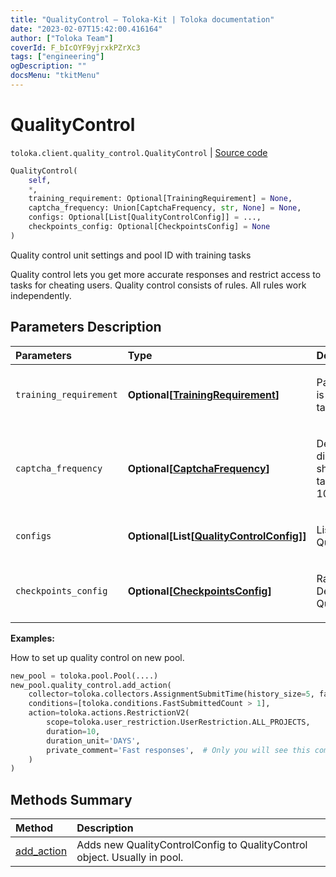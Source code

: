 ```yaml
---
title: "QualityControl — Toloka-Kit | Toloka documentation"
date: "2023-02-07T15:42:00.416164"
author: ["Toloka Team"]
coverId: F_bIcOYF9yjrxkPZrXc3
tags: ["engineering"]
ogDescription: ""
docsMenu: "tkitMenu"
---
```


# QualityControl
`toloka.client.quality_control.QualityControl` | [Source code](https://github.com/Toloka/toloka-kit/blob/v1.1.3/src/client/quality_control.py#L26)

```python
QualityControl(
    self,
    *,
    training_requirement: Optional[TrainingRequirement] = None,
    captcha_frequency: Union[CaptchaFrequency, str, None] = None,
    configs: Optional[List[QualityControlConfig]] = ...,
    checkpoints_config: Optional[CheckpointsConfig] = None
)
```

Quality control unit settings and pool ID with training tasks

Quality control lets you get more accurate responses and restrict access to tasks for cheating users.
Quality control consists of rules. All rules work independently.

## Parameters Description

| Parameters | Type | Description |
| :----------| :----| :-----------|
`training_requirement`|**Optional\[[TrainingRequirement](/docs/toloka-kit/reference/toloka.client.quality_control.QualityControl.TrainingRequirement)\]**|<p>Parameters of the training pool that is linked to the pool with the main tasks.</p>
`captcha_frequency`|**Optional\[[CaptchaFrequency](/docs/toloka-kit/reference/toloka.client.quality_control.QualityControl.CaptchaFrequency)\]**|<p>Deprecated. Frequency of captcha display (By default, captcha is not shown): LOW - show every 20 tasks. MEDIUM, HIGH - show every 10 tasks.</p>
`configs`|**Optional\[List\[[QualityControlConfig](/docs/toloka-kit/reference/toloka.client.quality_control.QualityControl.QualityControlConfig)\]\]**|<p>List of quality control units. See QualityControl.QualityControlConfig</p>
`checkpoints_config`|**Optional\[[CheckpointsConfig](/docs/toloka-kit/reference/toloka.client.quality_control.QualityControl.CheckpointsConfig)\]**|<p>Random check majority opinion. Detailed description in QualityControl.CheckpointsConfig.</p>

**Examples:**

How to set up quality control on new pool.

```python
new_pool = toloka.pool.Pool(....)
new_pool.quality_control.add_action(
    collector=toloka.collectors.AssignmentSubmitTime(history_size=5, fast_submit_threshold_seconds=20),
    conditions=[toloka.conditions.FastSubmittedCount > 1],
    action=toloka.actions.RestrictionV2(
        scope=toloka.user_restriction.UserRestriction.ALL_PROJECTS,
        duration=10,
        duration_unit='DAYS',
        private_comment='Fast responses',  # Only you will see this comment
    )
)
```
## Methods Summary

| Method | Description |
| :------| :-----------|
[add_action](/docs/toloka-kit/reference/toloka.client.quality_control.QualityControl.add_action)| Adds new QualityControlConfig to QualityControl object. Usually in pool.
